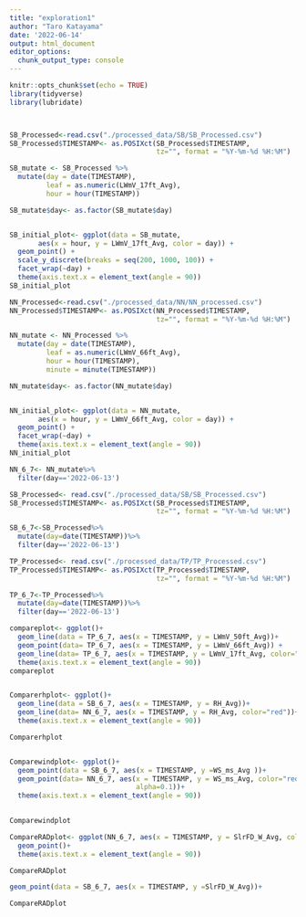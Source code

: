 ```yaml
---
title: "exploration1"
author: "Taro Katayama"
date: '2022-06-14'
output: html_document
editor_options: 
  chunk_output_type: console
---
```


```r
knitr::opts_chunk$set(echo = TRUE)
library(tidyverse)
library(lubridate)



SB_Processed<-read.csv("./processed_data/SB/SB_Processed.csv")
SB_Processed$TIMESTAMP<- as.POSIXct(SB_Processed$TIMESTAMP, 
                                    tz="", format = "%Y-%m-%d %H:%M")

SB_mutate <- SB_Processed %>%
  mutate(day = date(TIMESTAMP),
         leaf = as.numeric(LWmV_17ft_Avg),
         hour = hour(TIMESTAMP))

SB_mutate$day<- as.factor(SB_mutate$day)


SB_initial_plot<- ggplot(data = SB_mutate,
       aes(x = hour, y = LWmV_17ft_Avg, color = day)) + 
  geom_point() +
  scale_y_discrete(breaks = seq(200, 1000, 100)) + 
  facet_wrap(~day) + 
  theme(axis.text.x = element_text(angle = 90))
SB_initial_plot
```

```r
NN_Processed<-read.csv("./processed_data/NN/NN_processed.csv")
NN_Processed$TIMESTAMP<- as.POSIXct(NN_Processed$TIMESTAMP, 
                                    tz="", format = "%Y-%m-%d %H:%M")

NN_mutate <- NN_Processed %>%
  mutate(day = date(TIMESTAMP),
         leaf = as.numeric(LWmV_66ft_Avg),
         hour = hour(TIMESTAMP),
         minute = minute(TIMESTAMP))

NN_mutate$day<- as.factor(NN_mutate$day)


NN_initial_plot<- ggplot(data = NN_mutate,
       aes(x = hour, y = LWmV_66ft_Avg, color = day)) + 
  geom_point() + 
  facet_wrap(~day) + 
  theme(axis.text.x = element_text(angle = 90))
NN_initial_plot

NN_6_7<- NN_mutate%>%
  filter(day=='2022-06-13')

SB_Processed<- read.csv("./processed_data/SB/SB_Processed.csv")
SB_Processed$TIMESTAMP<- as.POSIXct(SB_Processed$TIMESTAMP, 
                                    tz="", format = "%Y-%m-%d %H:%M")

SB_6_7<-SB_Processed%>%
  mutate(day=date(TIMESTAMP))%>%
  filter(day=='2022-06-13')

TP_Processed<- read.csv("./processed_data/TP/TP_Processed.csv")
TP_Processed$TIMESTAMP<- as.POSIXct(TP_Processed$TIMESTAMP, 
                                    tz="", format = "%Y-%m-%d %H:%M")

TP_6_7<-TP_Processed%>%
  mutate(day=date(TIMESTAMP))%>%
  filter(day=='2022-06-13')

compareplot<- ggplot()+
  geom_line(data = TP_6_7, aes(x = TIMESTAMP, y = LWmV_50ft_Avg))+
  geom_point(data= TP_6_7, aes(x = TIMESTAMP, y = LWmV_66ft_Avg)) +
  geom_line(data= TP_6_7, aes(x = TIMESTAMP, y = LWmV_17ft_Avg, color="red"))+
  theme(axis.text.x = element_text(angle = 90))
compareplot


Comparerhplot<- ggplot()+
  geom_line(data = SB_6_7, aes(x = TIMESTAMP, y = RH_Avg))+
  geom_line(data= NN_6_7, aes(x = TIMESTAMP, y = RH_Avg, color="red"))+
  theme(axis.text.x = element_text(angle = 90))

Comparerhplot


Comparewindplot<- ggplot()+
  geom_point(data = SB_6_7, aes(x = TIMESTAMP, y =WS_ms_Avg ))+
  geom_point(data= NN_6_7, aes(x = TIMESTAMP, y = WS_ms_Avg, color="red",
                               alpha=0.1))+
  theme(axis.text.x = element_text(angle = 90))
  

Comparewindplot
```

```r
CompareRADplot<- ggplot(NN_6_7, aes(x = TIMESTAMP, y = SlrFD_W_Avg, color="red")) +
  geom_point()+
  theme(axis.text.x = element_text(angle = 90))

CompareRADplot

geom_point(data = SB_6_7, aes(x = TIMESTAMP, y =SlrFD_W_Avg))+

CompareRADplot
```

